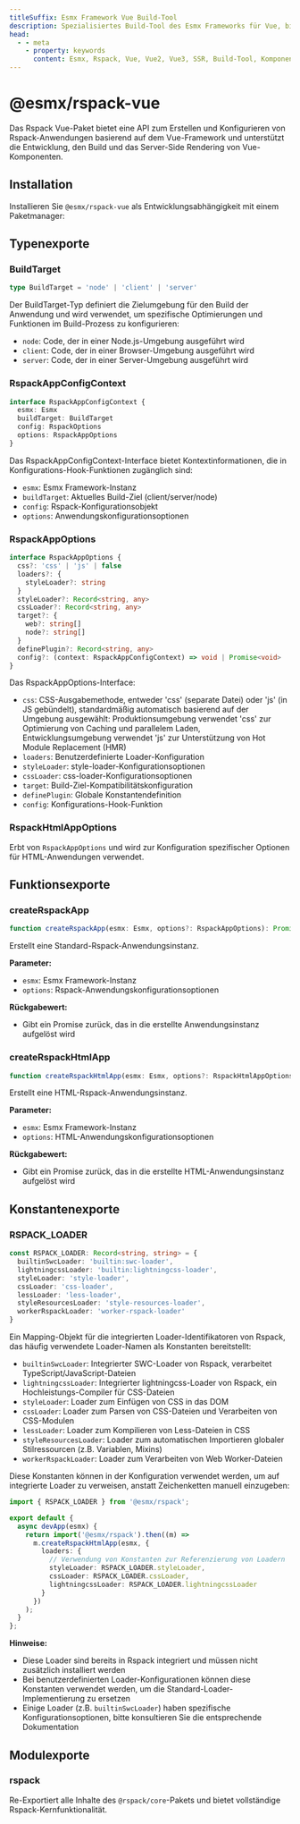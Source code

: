 ```yaml
---
titleSuffix: Esmx Framework Vue Build-Tool
description: Spezialisiertes Build-Tool des Esmx Frameworks für Vue, bietet umfassende Unterstützung für den Aufbau von Vue 2/3-Anwendungen, einschließlich Komponentenentwicklung, SSR-Rendering und Leistungsoptimierung.
head:
  - - meta
    - property: keywords
      content: Esmx, Rspack, Vue, Vue2, Vue3, SSR, Build-Tool, Komponentenentwicklung, Server-Side Rendering, Leistungsoptimierung
---
```



# @esmx/rspack-vue

Das Rspack Vue-Paket bietet eine API zum Erstellen und Konfigurieren von Rspack-Anwendungen basierend auf dem Vue-Framework und unterstützt die Entwicklung, den Build und das Server-Side Rendering von Vue-Komponenten.

## Installation

Installieren Sie `@esmx/rspack-vue` als Entwicklungsabhängigkeit mit einem Paketmanager:

<PackageManagerTabs command="install @esmx/rspack-vue -D" />

## Typenexporte

### BuildTarget

```ts
type BuildTarget = 'node' | 'client' | 'server'
```

Der BuildTarget-Typ definiert die Zielumgebung für den Build der Anwendung und wird verwendet, um spezifische Optimierungen und Funktionen im Build-Prozess zu konfigurieren:
- `node`: Code, der in einer Node.js-Umgebung ausgeführt wird
- `client`: Code, der in einer Browser-Umgebung ausgeführt wird
- `server`: Code, der in einer Server-Umgebung ausgeführt wird

### RspackAppConfigContext

```ts
interface RspackAppConfigContext {
  esmx: Esmx
  buildTarget: BuildTarget
  config: RspackOptions
  options: RspackAppOptions
}
```

Das RspackAppConfigContext-Interface bietet Kontextinformationen, die in Konfigurations-Hook-Funktionen zugänglich sind:
- `esmx`: Esmx Framework-Instanz
- `buildTarget`: Aktuelles Build-Ziel (client/server/node)
- `config`: Rspack-Konfigurationsobjekt
- `options`: Anwendungskonfigurationsoptionen

### RspackAppOptions

```ts
interface RspackAppOptions {
  css?: 'css' | 'js' | false
  loaders?: {
    styleLoader?: string
  }
  styleLoader?: Record<string, any>
  cssLoader?: Record<string, any>
  target?: {
    web?: string[]
    node?: string[]
  }
  definePlugin?: Record<string, any>
  config?: (context: RspackAppConfigContext) => void | Promise<void>
}
```

Das RspackAppOptions-Interface:
- `css`: CSS-Ausgabemethode, entweder 'css' (separate Datei) oder 'js' (in JS gebündelt), standardmäßig automatisch basierend auf der Umgebung ausgewählt: Produktionsumgebung verwendet 'css' zur Optimierung von Caching und parallelem Laden, Entwicklungsumgebung verwendet 'js' zur Unterstützung von Hot Module Replacement (HMR)
- `loaders`: Benutzerdefinierte Loader-Konfiguration
- `styleLoader`: style-loader-Konfigurationsoptionen
- `cssLoader`: css-loader-Konfigurationsoptionen
- `target`: Build-Ziel-Kompatibilitätskonfiguration
- `definePlugin`: Globale Konstantendefinition
- `config`: Konfigurations-Hook-Funktion

### RspackHtmlAppOptions

Erbt von `RspackAppOptions` und wird zur Konfiguration spezifischer Optionen für HTML-Anwendungen verwendet.

## Funktionsexporte

### createRspackApp

```ts
function createRspackApp(esmx: Esmx, options?: RspackAppOptions): Promise<App>
```

Erstellt eine Standard-Rspack-Anwendungsinstanz.

**Parameter:**
- `esmx`: Esmx Framework-Instanz
- `options`: Rspack-Anwendungskonfigurationsoptionen

**Rückgabewert:**
- Gibt ein Promise zurück, das in die erstellte Anwendungsinstanz aufgelöst wird

### createRspackHtmlApp

```ts
function createRspackHtmlApp(esmx: Esmx, options?: RspackHtmlAppOptions): Promise<App>
```

Erstellt eine HTML-Rspack-Anwendungsinstanz.

**Parameter:**
- `esmx`: Esmx Framework-Instanz
- `options`: HTML-Anwendungskonfigurationsoptionen

**Rückgabewert:**
- Gibt ein Promise zurück, das in die erstellte HTML-Anwendungsinstanz aufgelöst wird

## Konstantenexporte
### RSPACK_LOADER

```ts
const RSPACK_LOADER: Record<string, string> = {
  builtinSwcLoader: 'builtin:swc-loader',
  lightningcssLoader: 'builtin:lightningcss-loader',
  styleLoader: 'style-loader',
  cssLoader: 'css-loader',
  lessLoader: 'less-loader',
  styleResourcesLoader: 'style-resources-loader',
  workerRspackLoader: 'worker-rspack-loader'
}
```

Ein Mapping-Objekt für die integrierten Loader-Identifikatoren von Rspack, das häufig verwendete Loader-Namen als Konstanten bereitstellt:

- `builtinSwcLoader`: Integrierter SWC-Loader von Rspack, verarbeitet TypeScript/JavaScript-Dateien
- `lightningcssLoader`: Integrierter lightningcss-Loader von Rspack, ein Hochleistungs-Compiler für CSS-Dateien
- `styleLoader`: Loader zum Einfügen von CSS in das DOM
- `cssLoader`: Loader zum Parsen von CSS-Dateien und Verarbeiten von CSS-Modulen
- `lessLoader`: Loader zum Kompilieren von Less-Dateien in CSS
- `styleResourcesLoader`: Loader zum automatischen Importieren globaler Stilressourcen (z.B. Variablen, Mixins)
- `workerRspackLoader`: Loader zum Verarbeiten von Web Worker-Dateien

Diese Konstanten können in der Konfiguration verwendet werden, um auf integrierte Loader zu verweisen, anstatt Zeichenketten manuell einzugeben:

```ts title="src/entry.node.ts"
import { RSPACK_LOADER } from '@esmx/rspack';

export default {
  async devApp(esmx) {
    return import('@esmx/rspack').then((m) =>
      m.createRspackHtmlApp(esmx, {
        loaders: {
          // Verwendung von Konstanten zur Referenzierung von Loadern
          styleLoader: RSPACK_LOADER.styleLoader,
          cssLoader: RSPACK_LOADER.cssLoader,
          lightningcssLoader: RSPACK_LOADER.lightningcssLoader
        }
      })
    );
  }
};
```

**Hinweise:**
- Diese Loader sind bereits in Rspack integriert und müssen nicht zusätzlich installiert werden
- Bei benutzerdefinierten Loader-Konfigurationen können diese Konstanten verwendet werden, um die Standard-Loader-Implementierung zu ersetzen
- Einige Loader (z.B. `builtinSwcLoader`) haben spezifische Konfigurationsoptionen, bitte konsultieren Sie die entsprechende Dokumentation

## Modulexporte

### rspack

Re-Exportiert alle Inhalte des `@rspack/core`-Pakets und bietet vollständige Rspack-Kernfunktionalität.